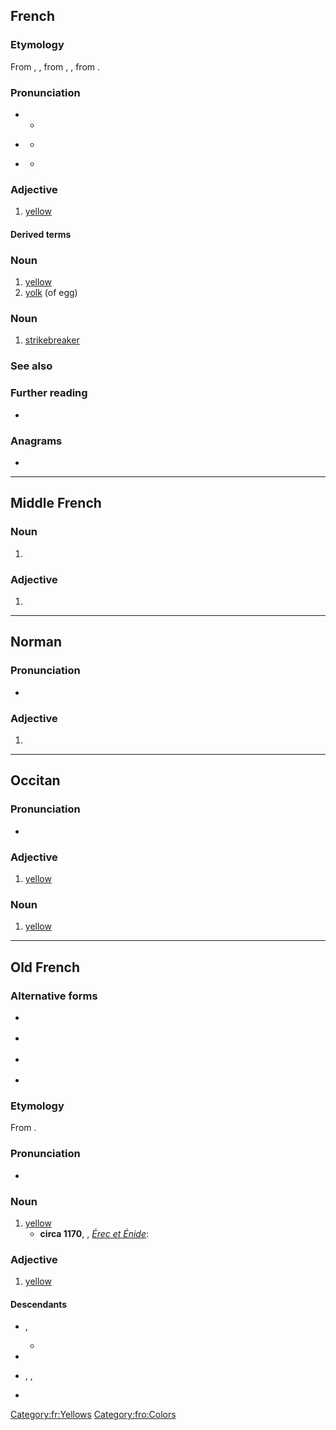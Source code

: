 {{also|jaûne}}
==French==

===Etymology===
From {{inh|fr|frm|jaune}}, {{m|frm|iaune}}, from {{inh|fr|fro|jaune}}, {{m|fro|jalne}}, from {{inh|fr|la|galbinus}}.

===Pronunciation===
* {{fr-IPA}}
** {{audio|fr|Fr-jaune.ogg|audio (Paris, France)}}
* {{a|Occitania}} {{IPA|fr|[ˈʒɔ.nə]}}
** {{audio|fr|Fr-jaune (Avignon).ogg|audio (Avignon, France)}}
* {{a|Quebec|formal}} {{IPA|fr|[ʒou̯n]}}
** {{audio|fr|Fr-Jaune.oga|audio (Quebec)}}

===Adjective===
{{fr-adj}}

# [[yellow]]
#: {{ux|fr|Le citron est un fruit jaune.|translation=Lemon is a yellow fruit.}}

====Derived terms====
{{col3|fr
|drapeau jaune complet
|jaunâtre
|jaunisse
|lieu jaune
|vin jaune}}

===Noun===
{{fr-noun|m}}

# [[yellow]]
# [[yolk]] (of egg)

===Noun===
{{fr-noun|m}}

# [[strikebreaker]]
===See also===
{{table:colors/fr}}

===Further reading===
* {{R:TLFi}}

===Anagrams===
* {{l|fr|jeûna}}

[[Category:fr:Yellows]]

----

==Middle French==

===Noun===
{{frm-noun|m}}

# {{alternative form of|frm|iaune}}

===Adjective===
{{frm-adj|mf}}

# {{alternative form of|frm|iaune}}

----

==Norman==

===Pronunciation===
* {{audio|nrf|Jer-jaune.ogg|Audio (Jersey)}}

===Adjective===
{{nrf-adj|mf}}

# {{alternative form of|nrf|jaûne}}

----

==Occitan==

===Pronunciation===
* {{audio|oc|LL-Q14185 (oci)-Davidgrosclaude-jaune.wav|Audio (Béarn)}}

===Adjective===
{{oc-adj|f=jauna}}

# [[yellow]]

===Noun===
{{oc-noun|m}}

# [[yellow]]

{{topics|oc|Colors}}

----

==Old French==

===Alternative forms===
* {{l|fro|ganne}} {{qualifier|rare}}
* {{l|fro|gaune}} {{qualifier|rare}}
* {{l|fro|gausne}} {{qualifier|rare}}
* {{l|fro|jalne}} {{qualifier|rare}}

===Etymology===
From {{inh|fro|la|galbinus}}.

===Pronunciation===
* {{IPA|fro|/ˈd͡ʒaw.nə/}}

===Noun===
{{fro-noun|m}}

# [[yellow]]
#* '''circa 1170''', {{w|Chrétien de Troyes}}, ''[[s:fr:Érec et Énide|Érec et Énide]]'':
#*: {{ux|fro|Blanches et verz, bloes et '''jaunes'''|t=Whites, greens, blues and yellows.}}

===Adjective===
{{fro-adj|mf}}

# [[yellow]]

====Descendants====
* {{desc|frm|jaune}}, {{l|frm|iaune}}
** {{desc|fr|jaune}}
* {{desc|it|giallo|bor=1}}
* {{desc|nrf|jaone}} {{qualifier|Guernsey}}, {{l|nrf|jâone}} {{qualifier|Cotentin}}, {{l|nrf|jaûne}} {{qualifier|Jersey}}
* {{desc|wa|djaene}}

[[Category:fro:Colors]]